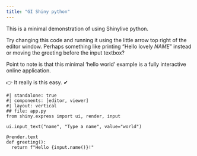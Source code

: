 ```yaml
---
title: "GI Shiny python"
---
```


This is a minimal demonstration of using Shinylive python.


Try changing this code and running it using the little arrow top right of the editor window. Perhaps something like printing "Hello lovely _NAME_" instead or moving the greeting before the input textbox?

Point to note is that this minimal 'hello world' example is a fully interactive online application. 

👉 It really is this easy. ✔ 

```shinylive-python
#| standalone: true
#| components: [editor, viewer]
#| layout: vertical
## file: app.py
from shiny.express import ui, render, input

ui.input_text("name", "Type a name", value="world")

@render.text
def greeting():
  return f"Hello {input.name()}!"
```
